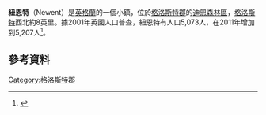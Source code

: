 {{Infobox UK place
|country = 英格蘭
|latitude= 51.9302
|longitude= -2.4048
|official_name= Newent
|static_image=[[File:OMH-Newent.jpg|240px]]
|static_image_caption= 
|constituency_westminster= [[迪恩森林_(英國國會選區)|迪恩森林]]
|post_town= NEWENT
|postcode_district = GL18
|postcode_area= GL
|dial_code= 01531
|os_grid_reference= SO7225
|population= 5,207
|shire_district= [[迪恩森林區|迪恩森林區]]
|shire_county = [[格洛斯特郡|格洛斯特郡]]
|region= 西南英格蘭
}}
'''紐恩特'''（Newent）是[[英格蘭|英格蘭]]的一個小鎮，位於[[格洛斯特郡|格洛斯特郡]]的[[迪恩森林區|迪恩森林區]]，[[格洛斯特|格洛斯特]]西北約8英里。據2001年英國人口普查，紐恩特有人口5,073人，在2011年增加到5,207人<ref>{{cite web|url=https://neighbourhood.statistics.gov.uk/dissemination/LeadKeyFigures.do?a=7&b=11126914&c=Newent&d=16&e=62&g=6427341&i=1001x1003x1032x1004&m=0&r=1&s=1427539057614&enc=1|title=Town population 2011.Retrieved 28 March 2015|accessdate=2016-03-11|archive-date=2015-04-02|archive-url=https://web.archive.org/web/20150402095438/https://neighbourhood.statistics.gov.uk/dissemination/LeadKeyFigures.do?a=7&b=11126914&c=Newent&d=16&e=62&g=6427341&i=1001x1003x1032x1004&m=0&r=1&s=1427539057614&enc=1|dead-url=no}}</ref>。
==參考資料==
{{reflist}}
{{Commonscat|Newent|紐恩特}}
[[Category:格洛斯特郡|Category:格洛斯特郡]]